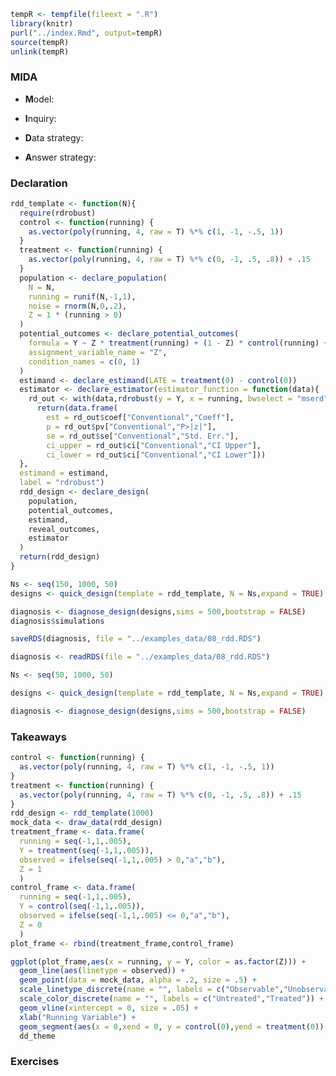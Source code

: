 ```r
tempR <- tempfile(fileext = ".R")
library(knitr)
purl("../index.Rmd", output=tempR)
source(tempR)
unlink(tempR)
```



### MIDA


- **M**odel:

- **I**nquiry:

- **D**ata strategy:

- **A**nswer strategy:


### Declaration


```r
rdd_template <- function(N){
  require(rdrobust)
  control <- function(running) {
    as.vector(poly(running, 4, raw = T) %*% c(1, -1, -.5, 1))
  }
  treatment <- function(running) {
    as.vector(poly(running, 4, raw = T) %*% c(0, -1, .5, .8)) + .15
  }
  population <- declare_population(
    N = N,
    running = runif(N,-1,1),
    noise = rnorm(N,0,.2),
    Z = 1 * (running > 0)
  )
  potential_outcomes <- declare_potential_outcomes(
    formula = Y ~ Z * treatment(running) + (1 - Z) * control(running) + noise,
    assignment_variable_name = "Z",
    condition_names = c(0, 1)
  )
  estimand <- declare_estimand(LATE = treatment(0) - control(0))
  estimator <- declare_estimator(estimator_function = function(data){
    rd_out <- with(data,rdrobust(y = Y, x = running, bwselect = "mserd"))
      return(data.frame(
        est = rd_out$coef["Conventional","Coeff"],
        p = rd_out$pv["Conventional","P>|z|"],
        se = rd_out$se["Conventional","Std. Err."],
        ci_upper = rd_out$ci["Conventional","CI Upper"],
        ci_lower = rd_out$ci["Conventional","CI Lower"]))
  },
  estimand = estimand,
  label = "rdrobust")
  rdd_design <- declare_design(
    population,
    potential_outcomes,
    estimand,
    reveal_outcomes,
    estimator
  )
  return(rdd_design)
}

```

```r
Ns <- seq(150, 1000, 50)
designs <- quick_design(template = rdd_template, N = Ns,expand = TRUE)

diagnosis <- diagnose_design(designs,sims = 500,bootstrap = FALSE)
diagnosis$simulations

saveRDS(diagnosis, file = "../examples_data/08_rdd.RDS")
```

```r
diagnosis <- readRDS(file = "../examples_data/08_rdd.RDS")
```

```r

Ns <- seq(50, 1000, 50)

designs <- quick_design(template = rdd_template, N = Ns,expand = TRUE)

diagnosis <- diagnose_design(designs,sims = 500,bootstrap = FALSE)

```


### Takeaways

```r
control <- function(running) {
  as.vector(poly(running, 4, raw = T) %*% c(1, -1, -.5, 1))
}
treatment <- function(running) {
  as.vector(poly(running, 4, raw = T) %*% c(0, -1, .5, .8)) + .15
}
rdd_design <- rdd_template(1000)
mock_data <- draw_data(rdd_design)
treatment_frame <- data.frame(
  running = seq(-1,1,.005),
  Y = treatment(seq(-1,1,.005)),
  observed = ifelse(seq(-1,1,.005) > 0,"a","b"),
  Z = 1
  )
control_frame <- data.frame(
  running = seq(-1,1,.005),
  Y = control(seq(-1,1,.005)),
  observed = ifelse(seq(-1,1,.005) <= 0,"a","b"),
  Z = 0
  )
plot_frame <- rbind(treatment_frame,control_frame)

ggplot(plot_frame,aes(x = running, y = Y, color = as.factor(Z))) + 
  geom_line(aes(linetype = observed)) +
  geom_point(data = mock_data, alpha = .2, size = .5) +
  scale_linetype_discrete(name = "", labels = c("Observable","Unobservable")) +
  scale_color_discrete(name = "", labels = c("Untreated","Treated")) +
  geom_vline(xintercept = 0, size = .05) +
  xlab("Running Variable") + 
  geom_segment(aes(x = 0,xend = 0, y = control(0),yend = treatment(0)),color = "black") +
  dd_theme
```






### Exercises 





















